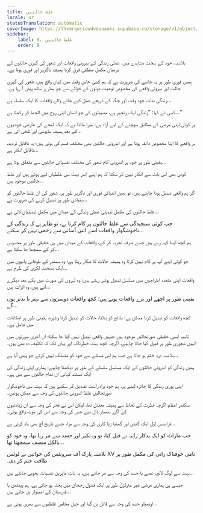 ```yaml
---
title: غلط حالتیں
locale: ur
statusTranslation: automatic
coverImage: https://lhvmrqwrcowdvduuaukz.supabase.co/storage/v1/object/public/strapi-uploads/small_cover-tratado-de-psicologia-revolucionaria.webp-5e15e1cec4e0ebebcde5d7fc7565d8fd.webp
sidebar:
    label: 8. غلط حالتیں
    order: 8
---
```

بلاشبہ، خود کے سخت مشاہدے میں، عملی زندگی کے بیرونی واقعات اور شعور کی گہری حالتوں کے درمیان مکمل منطقی فرق کرنا ہمیشہ ناگزیر اور فوری ہوتا ہے۔

ہمیں فوری طور پر یہ جاننے کی ضرورت ہے کہ ہم کسی خاص وقت میں کہاں واقع ہیں، شعور کی گہری حالت اور بیرونی واقعے کی مخصوص نوعیت دونوں کے حوالے سے جو ہمارے ساتھ پیش آ رہا ہے۔

زندگی بذات خود وقت اور جگہ کے ذریعے عمل کیے جانے والے واقعات کا ایک سلسلہ ہے...

کسی نے کہا: "زندگی ایک زنجیر ہے، مصیبتوں کی جو انسان اپنی روح میں الجھا کر رکھتا ہے..."

ہر کوئی اپنی مرضی کے مطابق سوچنے کے لیے آزاد ہے؛ میرا ماننا ہے کہ ایک لمحے کی عارضی خوشیوں کے بعد ہمیشہ مایوسی اور تلخی آتی ہے...

ہر واقعے کا اپنا مخصوص ذائقہ ہوتا ہے اور اندرونی حالتیں بھی مختلف قسم کی ہوتی ہیں؛ یہ ناقابل تردید، ناقابل انکار ہے...

یقینی طور پر خود پر اندرونی کام شعور کی مختلف نفسیاتی حالتوں سے متعلق ہوتا ہے...

کوئی بھی اس بات سے انکار نہیں کر سکتا کہ ہم اپنے اندر بہت سی غلطیاں لیے ہوئے ہیں اور غلط حالتیں موجود ہیں...

اگر ہم واقعی تبدیل ہونا چاہتے ہیں، تو ہمیں انتہائی فوری اور ناگزیر طور پر، شعور کی ان غلط حالتوں کو بنیادی طور پر تبدیل کرنے کی ضرورت ہے...

غلط حالتوں کی مکمل تبدیلی عملی زندگی کے میدان میں مکمل تبدیلیاں لاتی ہے...

جب کوئی سنجیدگی سے غلط حالتوں پر کام کرتا ہے، تو ظاہر ہے کہ زندگی کے ناخوشگوار واقعات اسے اتنی آسانی سے زخمی نہیں کر سکتے...

ہم کچھ ایسا کہہ رہے ہیں جسے صرف تجربہ کر کے، واقعات کے میدان میں ہی حقیقی طور پر محسوس کر کے سمجھا جا سکتا ہے...

جو کوئی اپنے آپ پر کام نہیں کرتا وہ ہمیشہ حالات کا شکار رہتا ہے؛ وہ سمندر کے طوفانی پانیوں میں ایک بدبخت لکڑی کی طرح ہے...

واقعات اپنی متعدد امتزاجوں میں مسلسل تبدیل ہوتے رہتے ہیں؛ وہ لہروں کی صورت میں یکے بعد دیگرے آتے ہیں، وہ اثرات ہیں...

یقینی طور پر اچھے اور برے واقعات ہوتے ہیں؛ کچھ واقعات دوسروں سے بہتر یا بدتر ہوں گے...

کچھ واقعات کو تبدیل کرنا ممکن ہے؛ نتائج کو بدلنا، حالات کو تبدیل کرنا وغیرہ، یقینی طور پر امکانات میں شامل ہے۔

تاہم، ایسی حقیقی صورتحالیں موجود ہیں جنہیں واقعی تبدیل نہیں کیا جا سکتا؛ ان آخری صورتوں میں انہیں شعوری طور پر قبول کیا جانا چاہیے، اگرچہ کچھ بہت خطرناک اور یہاں تک کہ تکلیف دہ بھی ہوں۔

بلاشبہ درد ختم ہو جاتا ہے جب ہم اس مسئلے سے خود کو منسلک نہیں کرتے جو پیش آیا ہے...

ہمیں زندگی کو اندرونی حالتوں کے ایک مسلسل سلسلے کے طور پر دیکھنا چاہیے؛ ہماری اپنی زندگی کی ایک مستند کہانی ان تمام حالتوں سے بنی ہے۔

اپنی پوری زندگی کا جائزہ لینے پر، ہم خود براہ راست تصدیق کر سکتے ہیں کہ بہت سی ناخوشگوار صورتحالیں غلط اندرونی حالتوں کی وجہ سے ممکن ہوئیں۔

سکندر اعظم اگرچہ فطرت کے لحاظ سے ہمیشہ معتدل تھا، لیکن اس نے فخر کی وجہ سے ان زیادتیوں کے آگے ہتھیار ڈال دیے جس کی وجہ سے اس کی موت واقع ہوئی۔

فرانسس اول ایک گندی اور گھٹیا زنا کاری کی وجہ سے مرا، جسے تاریخ آج بھی یاد کرتی ہے...

جب ماراٹ کو ایک بدکار راہبہ نے قتل کیا، تو وہ تکبر اور حسد سے مر رہا تھا، وہ خود کو بالکل منصف سمجھتا تھا...

بلاشبہ پارک آف سرونٹس کی خواتین نے لوئس XV نامی خوفناک زانی کی مکمل طور پر طاقت ختم کر دی۔

بہت سے لوگ لالچ، غصے یا حسد کی وجہ سے مر جاتے ہیں، یہ بات ماہرین نفسیات بخوبی جانتے ہیں...

جیسے ہی ہماری مرضی غیر متزلزل طور پر ایک فضول رجحان میں پختہ ہو جاتی ہے، ہم پینتھن یا قبرستان کے امیدوار بن جاتے ہیں...

اوتھیلو حسد کی وجہ سے قاتل بن گیا اور جیل مخلص غلطیوں سے بھری ہوئی ہے...

